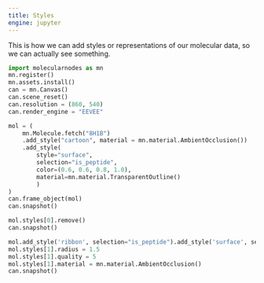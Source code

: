 ```yaml
---
title: Styles
engine: jupyter
---
```


This is how we can add styles or representations of our molecular data, so we can actually see something.

```python
import molecularnodes as mn
mn.register()
mn.assets.install()
can = mn.Canvas()
can.scene_reset()
can.resolution = (860, 540)
can.render_engine = "EEVEE"
```


```python
mol = (
    mn.Molecule.fetch("8H1B")
    .add_style("cartoon", material = mn.material.AmbientOcclusion())
    .add_style(
        style="surface",
        selection="is_peptide",
        color=(0.6, 0.6, 0.8, 1.0),
        material=mn.material.TransparentOutline()
        )
)
can.frame_object(mol)
can.snapshot()
```


```python
mol.styles[0].remove()
can.snapshot()
```


```python
mol.add_style('ribbon', selection="is_peptide").add_style('surface', selection="is_nucleic")
mol.styles[1].radius = 1.5
mol.styles[1].quality = 5
mol.styles[1].material = mn.material.AmbientOcclusion()
can.snapshot()
```